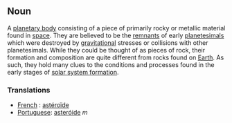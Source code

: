 ==Noun==

A [[planetary body]] consisting of a piece of primarily rocky or metallic material found in [[space]].  They are believed to be the [[remnants]] of early [[planetesimals]] which were destroyed by [[gravitational]] stresses or collisions with other planetesimals.  While they could be thought of as pieces of rock, their formation and composition are quite different from rocks found on [[Earth]].  As such, they hold many clues to the conditions and processes found in the early stages of [[solar system formation]].

===Translations===
*[[French]] : [[astéroïde]]
*[[Portuguese]]: [[asteróide]] ''m''